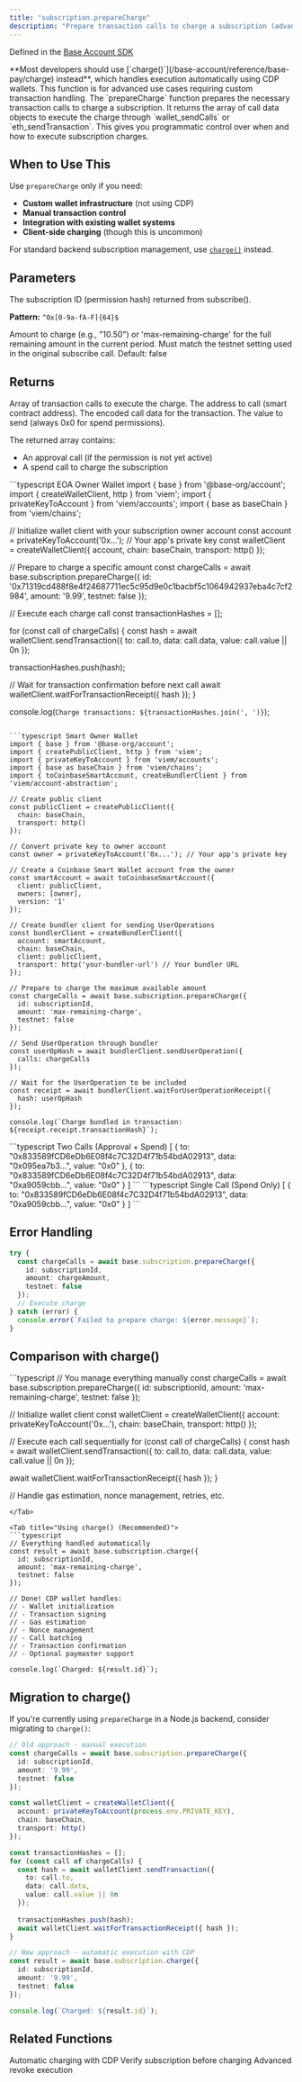 ```yaml
---
title: "subscription.prepareCharge"
description: "Prepare transaction calls to charge a subscription (advanced)"
---
```


Defined in the [Base Account SDK](https://github.com/base/account-sdk)

<Note>
**Most developers should use [`charge()`](/base-account/reference/base-pay/charge) instead**, which handles execution automatically using CDP wallets. This function is for advanced use cases requiring custom transaction handling.
</Note>

<Info>
The `prepareCharge` function prepares the necessary transaction calls to charge a subscription. It returns the array of call data objects to execute the charge through `wallet_sendCalls` or `eth_sendTransaction`. This gives you programmatic control over when and how to execute subscription charges.
</Info>

## When to Use This

Use `prepareCharge` only if you need:
- **Custom wallet infrastructure** (not using CDP)
- **Manual transaction control**
- **Integration with existing wallet systems**
- **Client-side charging** (though this is uncommon)

For standard backend subscription management, use [`charge()`](/base-account/reference/base-pay/charge) instead.

## Parameters

<ParamField body="id" type="string" required>
The subscription ID (permission hash) returned from subscribe().

**Pattern:** `^0x[0-9a-fA-F]{64}$`
</ParamField>

<ParamField body="amount" type="string | 'max-remaining-charge'" required>
Amount to charge (e.g., "10.50") or 'max-remaining-charge' for the full remaining amount in the current period.
</ParamField>

<ParamField body="testnet" type="boolean">
Must match the testnet setting used in the original subscribe call. Default: false
</ParamField>

## Returns

<ResponseField name="result" type="PrepareChargeResult">
Array of transaction calls to execute the charge.

<Expandable title="PrepareChargeResult properties">
<ResponseField name="to" type="Address">
The address to call (smart contract address).
</ResponseField>

<ResponseField name="data" type="Hex">
The encoded call data for the transaction.
</ResponseField>

<ResponseField name="value" type="'0x0'">
The value to send (always 0x0 for spend permissions).
</ResponseField>
</Expandable>
</ResponseField>

The returned array contains:
- An approval call (if the permission is not yet active)
- A spend call to charge the subscription

<RequestExample>
```typescript EOA Owner Wallet
import { base } from '@base-org/account';
import { createWalletClient, http } from 'viem';
import { privateKeyToAccount } from 'viem/accounts';
import { base as baseChain } from 'viem/chains';

// Initialize wallet client with your subscription owner account
const account = privateKeyToAccount('0x...'); // Your app's private key
const walletClient = createWalletClient({
  account,
  chain: baseChain,
  transport: http()
});

// Prepare to charge a specific amount
const chargeCalls = await base.subscription.prepareCharge({
  id: '0x71319cd488f8e4f24687711ec5c95d9e0c1bacbf5c1064942937eba4c7cf2984',
  amount: '9.99',
  testnet: false
});

// Execute each charge call
const transactionHashes = [];

for (const call of chargeCalls) {
  const hash = await walletClient.sendTransaction({
    to: call.to,
    data: call.data,
    value: call.value || 0n
  });
  
  transactionHashes.push(hash);
  
  // Wait for transaction confirmation before next call
  await walletClient.waitForTransactionReceipt({ hash });
}

console.log(`Charge transactions: ${transactionHashes.join(', ')}`);
```

```typescript Smart Owner Wallet
import { base } from '@base-org/account';
import { createPublicClient, http } from 'viem';
import { privateKeyToAccount } from 'viem/accounts';
import { base as baseChain } from 'viem/chains';
import { toCoinbaseSmartAccount, createBundlerClient } from 'viem/account-abstraction';

// Create public client
const publicClient = createPublicClient({
  chain: baseChain,
  transport: http()
});

// Convert private key to owner account
const owner = privateKeyToAccount('0x...'); // Your app's private key

// Create a Coinbase Smart Wallet account from the owner
const smartAccount = await toCoinbaseSmartAccount({
  client: publicClient,
  owners: [owner],
  version: '1'
});

// Create bundler client for sending UserOperations
const bundlerClient = createBundlerClient({
  account: smartAccount,
  chain: baseChain,
  client: publicClient,
  transport: http('your-bundler-url') // Your bundler URL
});

// Prepare to charge the maximum available amount
const chargeCalls = await base.subscription.prepareCharge({
  id: subscriptionId,
  amount: 'max-remaining-charge',
  testnet: false
});

// Send UserOperation through bundler
const userOpHash = await bundlerClient.sendUserOperation({
  calls: chargeCalls
});

// Wait for the UserOperation to be included
const receipt = await bundlerClient.waitForUserOperationReceipt({
  hash: userOpHash
});

console.log(`Charge bundled in transaction: ${receipt.receipt.transactionHash}`);
```
</RequestExample>

<ResponseExample>
```typescript Two Calls (Approval + Spend)
[
  {
    to: "0x833589fCD6eDb6E08f4c7C32D4f71b54bdA02913",
    data: "0x095ea7b3...",
    value: "0x0"
  },
  {
    to: "0x833589fCD6eDb6E08f4c7C32D4f71b54bdA02913",
    data: "0xa9059cbb...",
    value: "0x0"
  }
]
```
```typescript Single Call (Spend Only)
[
  {
    to: "0x833589fCD6eDb6E08f4c7C32D4f71b54bdA02913",
    data: "0xa9059cbb...",
    value: "0x0"
  }
]
```
</ResponseExample>

## Error Handling

```typescript
try {
  const chargeCalls = await base.subscription.prepareCharge({
    id: subscriptionId,
    amount: chargeAmount,
    testnet: false
  });
  // Execute charge
} catch (error) {
  console.error(`Failed to prepare charge: ${error.message}`);
}
```

## Comparison with charge()

<Tabs>
<Tab title="Using prepareCharge (Advanced)">
```typescript
// You manage everything manually
const chargeCalls = await base.subscription.prepareCharge({
  id: subscriptionId,
  amount: 'max-remaining-charge',
  testnet: false
});

// Initialize wallet client
const walletClient = createWalletClient({
  account: privateKeyToAccount('0x...'),
  chain: baseChain,
  transport: http()
});

// Execute each call sequentially
for (const call of chargeCalls) {
  const hash = await walletClient.sendTransaction({
    to: call.to,
    data: call.data,
    value: call.value || 0n
  });
  
  await walletClient.waitForTransactionReceipt({ hash });
}

// Handle gas estimation, nonce management, retries, etc.
```
</Tab>

<Tab title="Using charge() (Recommended)">
```typescript
// Everything handled automatically
const result = await base.subscription.charge({
  id: subscriptionId,
  amount: 'max-remaining-charge',
  testnet: false
});

// Done! CDP wallet handles:
// - Wallet initialization
// - Transaction signing
// - Gas estimation
// - Nonce management
// - Call batching
// - Transaction confirmation
// - Optional paymaster support

console.log(`Charged: ${result.id}`);
```
</Tab>
</Tabs>

## Migration to charge()

If you're currently using `prepareCharge` in a Node.js backend, consider migrating to `charge()`:

```typescript Before (prepareCharge)
// Old approach - manual execution
const chargeCalls = await base.subscription.prepareCharge({
  id: subscriptionId,
  amount: '9.99',
  testnet: false
});

const walletClient = createWalletClient({
  account: privateKeyToAccount(process.env.PRIVATE_KEY),
  chain: baseChain,
  transport: http()
});

const transactionHashes = [];
for (const call of chargeCalls) {
  const hash = await walletClient.sendTransaction({
    to: call.to,
    data: call.data,
    value: call.value || 0n
  });
  
  transactionHashes.push(hash);
  await walletClient.waitForTransactionReceipt({ hash });
}
```

```typescript After (charge)
// New approach - automatic execution with CDP
const result = await base.subscription.charge({
  id: subscriptionId,
  amount: '9.99',
  testnet: false
});

console.log(`Charged: ${result.id}`);
```

## Related Functions

<CardGroup cols={3}>
<Card title="Charge" icon="bolt" href="/base-account/reference/base-pay/charge">
Automatic charging with CDP
</Card>

<Card title="Check Status" icon="chart-line" href="/base-account/reference/base-pay/getStatus">
Verify subscription before charging
</Card>

<Card title="Custom Revoke" icon="code" href="/base-account/reference/base-pay/prepareRevoke">
Advanced revoke execution
</Card>
</CardGroup>


<PolicyBanner />